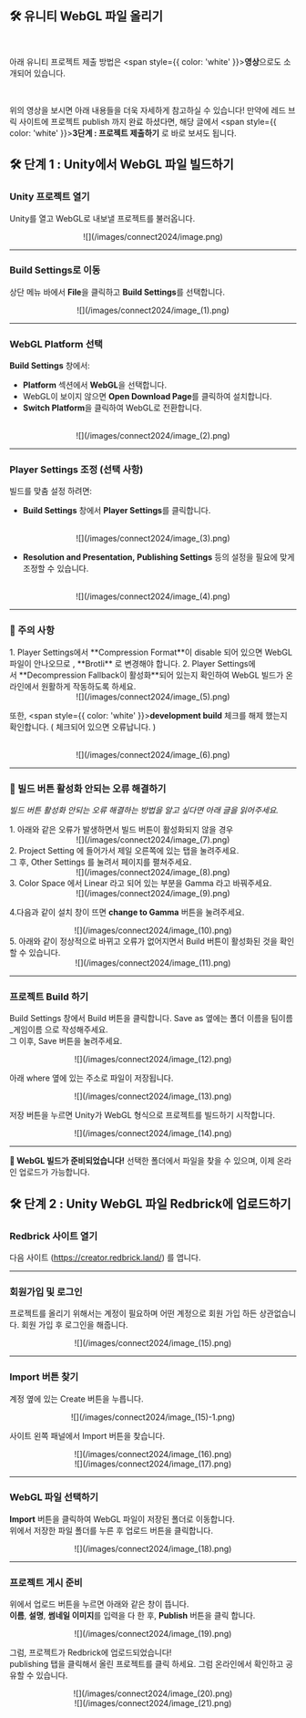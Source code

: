 

## 🛠️ 유니티 WebGL 파일 올리기

<br />
<Callout>

아래 유니티 프로젝트 제출 방법은 <span style={{ color: 'white' }}>**영상**</span>으로도 소개되어 있습니다. <br />

<br/>
<YouTube youTubeId="AsOIFQIg_yU" />

위의 영상을 보시면 아래 내용들을 더욱 자세하게 참고하실 수 있습니다!
만약에 레드 브릭 사이트에 프로젝트 publish 까지 완료 하셨다면, 해당 글에서 <span style={{ color: 'white' }}>**3단계 : 프로젝트 제출하기**</span> 로 바로 보셔도 됩니다.

</Callout>

## 🛠️ 단계 1 : Unity에서 WebGL 파일 빌드하기

<Steps>

### Unity 프로젝트 열기

Unity를 열고 WebGL로 내보낼 프로젝트를 불러옵니다.
<br />
<center>![](/images/connect2024/image.png)</center>

---

### Build Settings로 이동

상단 메뉴 바에서 **File**을 클릭하고 **Build Settings**를 선택합니다.
<br />
<center>![](/images/connect2024/image_(1).png)</center>

---

### WebGL Platform 선택

**Build Settings** 창에서:
- **Platform** 섹션에서 **WebGL**을 선택합니다.
- WebGL이 보이지 않으면 **Open Download Page**를 클릭하여 설치합니다.
- **Switch Platform**을 클릭하여 WebGL로 전환합니다.
<br />
<center>![](/images/connect2024/image_(2).png)</center>

---

### Player Settings 조정 (선택 사항)

빌드를 맞춤 설정 하려면:
- **Build Settings** 창에서 **Player Settings**를 클릭합니다.
<br />
<center>![](/images/connect2024/image_(3).png)</center>

- **Resolution and Presentation, Publishing Settings** 등의 설정을 필요에 맞게 조정할 수 있습니다.
<br />
<center>![](/images/connect2024/image_(4).png)</center>

---

### 🔑  주의 사항

<Callout type="warning">
  1. Player Settings에서 <span style={{ color: 'white' }}>**Compression Format**</span>이 disable 되어 있으면 WebGL 파일이 안나오므로 , <span style={{ color: 'white' }}>**Brotli**</span> 로 변경해야 합니다. 
  2. Player Settings에서 <span style={{ color: 'white' }}>**Decompression Fallback이 활성화**</span>되어 있는지 확인하여 WebGL 빌드가 온라인에서 원활하게 작동하도록 하세요.

  <center>![](/images/connect2024/image_(5).png)</center>

  또한, <span style={{ color: 'white' }}>**development build**</span> 체크를 해제 했는지 확인합니다. ( 체크되어 있으면 오류납니다. )  
  <br />
  <center>![](/images/connect2024/image_(6).png)</center>
</Callout>

---

### 🚫 빌드 버튼 활성화 안되는 오류 해결하기

_빌드 버튼 활성화 안되는 오류 해결하는 방법을 알고 싶다면 아래 글을 읽어주세요._

<Callout type="error">
  1. 아래와 같은 오류가 발생하면서 빌드 버튼이 활성화되지 않을 경우

  <center>![](/images/connect2024/image_(7).png)</center>

</Callout>

<Callout type="error">
  2. Project Setting 에 들어가서 제일 오른쪽에 있는 탭을 눌려주세요. <br /> 그 후, Other Settings 를 눌려서 페이지를 펼쳐주세요.

  <center>![](/images/connect2024/image_(8).png)</center>

</Callout>
<Callout type="error"> 
  3. Color Space 에서 Linear 라고 되어 있는 부분을 Gamma 라고 바꿔주세요.

  <center>![](/images/connect2024/image_(9).png)</center>

  4.다음과 같이 설치 창이 뜨면 **change to Gamma** 버튼을 눌려주세요.
<br />
  <center>![](/images/connect2024/image_(10).png)</center>

  </Callout>
  <Callout type="error">
  5. 아래와 같이 정상적으로 바뀌고 오류가 없어지면서 Build 버튼이 활성화된 것을 확인할 수 있습니다.

  <center>![](/images/connect2024/image_(11).png)</center>

</Callout>

---

### 프로젝트 Build 하기

Build Settings 창에서 Build 버튼을 클릭합니다. 
Save as 옆에는 폴더 이름을 팀이름_게임이름 으로 작성해주세요. <br /> 그 이후, Save 버튼을 눌려주세요.
<br />
  <center>![](/images/connect2024/image_(12).png)</center>

아래 where 옆에 있는 주소로 파일이 저장됩니다.
<br />
  <center>![](/images/connect2024/image_(13).png)</center>

저장 버튼을 누르면 Unity가 WebGL 형식으로 프로젝트를 빌드하기 시작합니다.
<br />
  <center>![](/images/connect2024/image_(14).png)</center>

---

**📂 WebGL 빌드가 준비되었습니다!** 선택한 폴더에서 파일을 찾을 수 있으며, 이제 온라인 업로드가 가능합니다.

</Steps>

## 🛠️ 단계 2 : Unity WebGL 파일 Redbrick에 업로드하기

<Steps>

### Redbrick 사이트 열기

다음 사이트 (https://creator.redbrick.land/) 를 엽니다.  

---

### 회원가입 및 로그인

프로젝트를 올리기 위해서는 계정이 필요하며 어떤 계정으로 회원 가입 하든 상관없습니다.
회원 가입 후 로그인을 해줍니다.
<br />
  <center>![](/images/connect2024/image_(15).png)</center>

---

### Import 버튼 찾기

계정 옆에 있는 Create 버튼을 누릅니다.
<br />
  <center>![](/images/connect2024/image_(15)-1.png)</center>

사이트 왼쪽 패널에서 Import 버튼을 찾습니다.
<br />
  <center>![](/images/connect2024/image_(16).png)</center>
  <center>![](/images/connect2024/image_(17).png)</center>

---

### WebGL 파일 선택하기

**Import** 버튼을 클릭하여 WebGL 파일이 저장된 폴더로 이동합니다. <br />
위에서 저장한 파일 폴더를 누른 후 업로드 버튼을 클릭합니다.
<br />
  <center>![](/images/connect2024/image_(18).png)</center>

---

### 프로젝트 게시 준비

위에서 업로드 버튼을 누르면 아래와 같은 창이 뜹니다.  <br />
**이름**, **설명**, **썸네일 이미지**를 입력을 다 한 후, **Publish** 버튼을 클릭 합니다.
<br />
  <center>![](/images/connect2024/image_(19).png)</center>

그럼, 프로젝트가 Redbrick에 업로드되었습니다! <br />
publishing 탭을 클릭해서 올린 프로젝트를 클릭 하세요. 그럼 온라인에서 확인하고 공유할 수 있습니다.
<br />
  <center>![](/images/connect2024/image_(20).png)</center>
  <center>![](/images/connect2024/image_(21).png)</center>

</Steps>
